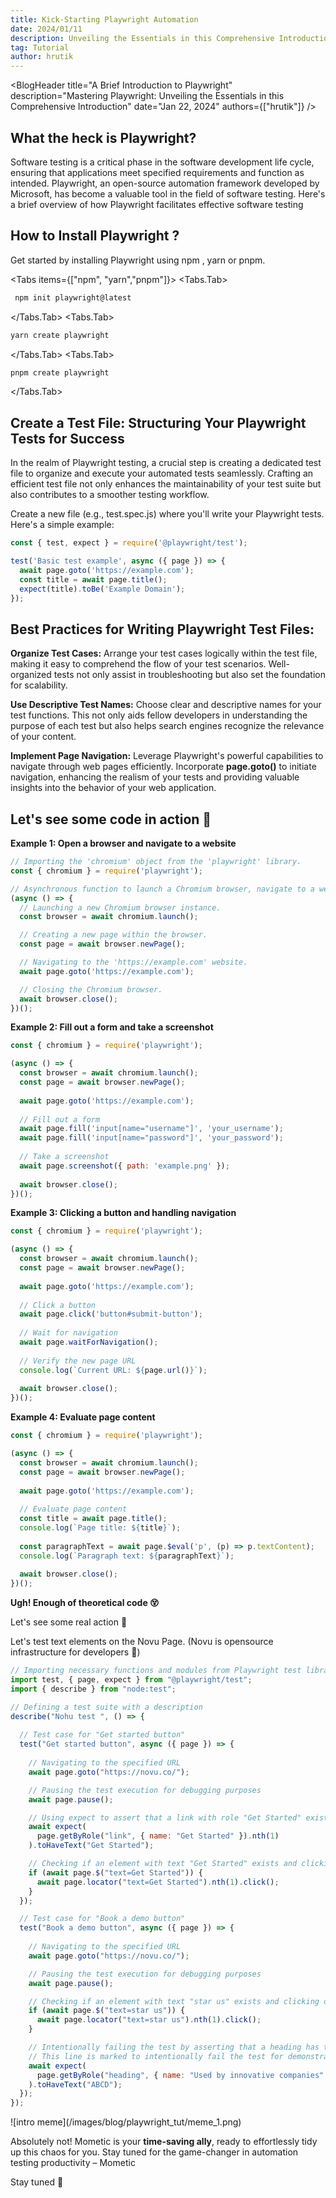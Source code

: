 ```yaml
---
title: Kick-Starting Playwright Automation 
date: 2024/01/11
description: Unveiling the Essentials in this Comprehensive Introduction.
tag: Tutorial
author: hrutik
---
```



<BlogHeader
  title="A Brief Introduction to Playwright"
  description="Mastering Playwright: Unveiling the Essentials in this Comprehensive Introduction"
  date="Jan 22, 2024"
  authors={["hrutik"]}
/>

## What the heck is Playwright?
Software testing is a critical phase in the software development life cycle, ensuring that applications meet specified requirements and function as intended. Playwright, an open-source automation framework developed by Microsoft, has become a valuable tool in the field of software testing. Here's a brief overview of how Playwright facilitates effective software testing 



## How to Install Playwright ? 

Get started by installing Playwright using npm , yarn or pnpm.

<Tabs items={["npm", "yarn","pnpm"]}>
  <Tabs.Tab>
 ```bash
  npm init playwright@latest
```
  </Tabs.Tab>
  <Tabs.Tab>
```bash
yarn create playwright
```
  </Tabs.Tab>
  <Tabs.Tab>
```bash
pnpm create playwright
```
  </Tabs.Tab>
</Tabs>

## Create a Test File: Structuring Your Playwright Tests for Success
In the realm of Playwright testing, a crucial step is creating a dedicated test file to organize and execute your automated tests seamlessly. Crafting an efficient test file not only enhances the maintainability of your test suite but also contributes to a smoother testing workflow.

Create a new file (e.g., test.spec.js) where you'll write your Playwright tests. Here's a simple example:

```js
const { test, expect } = require('@playwright/test');

test('Basic test example', async ({ page }) => {
  await page.goto('https://example.com');
  const title = await page.title();
  expect(title).toBe('Example Domain');
});
```


## Best Practices for Writing Playwright Test Files:

**Organize Test Cases:** Arrange your test cases logically within the test file, making it easy to comprehend the flow of your test scenarios. Well-organized tests not only assist in troubleshooting but also set the foundation for scalability.

**Use Descriptive Test Names:** Choose clear and descriptive names for your test functions. This not only aids fellow developers in understanding the purpose of each test but also helps search engines recognize the relevance of your content.

**Implement Page Navigation:** Leverage Playwright's powerful capabilities to navigate through web pages efficiently. Incorporate **page.goto()** to initiate navigation, enhancing the realism of your tests and providing valuable insights into the behavior of your web application.


## Let's see some code in action 👀

**Example 1: Open a browser and navigate to a website**
```js
// Importing the 'chromium' object from the 'playwright' library.
const { chromium } = require('playwright');

// Asynchronous function to launch a Chromium browser, navigate to a website, and then close the browser.
(async () => {
  // Launching a new Chromium browser instance.
  const browser = await chromium.launch();

  // Creating a new page within the browser.
  const page = await browser.newPage();

  // Navigating to the 'https://example.com' website.
  await page.goto('https://example.com');

  // Closing the Chromium browser.
  await browser.close();
})();
```

**Example 2: Fill out a form and take a screenshot**
```js
const { chromium } = require('playwright');

(async () => {
  const browser = await chromium.launch();
  const page = await browser.newPage();
  
  await page.goto('https://example.com');
  
  // Fill out a form
  await page.fill('input[name="username"]', 'your_username');
  await page.fill('input[name="password"]', 'your_password');
  
  // Take a screenshot
  await page.screenshot({ path: 'example.png' });
  
  await browser.close();
})();

```

**Example 3: Clicking a button and handling navigation**
```js
const { chromium } = require('playwright');

(async () => {
  const browser = await chromium.launch();
  const page = await browser.newPage();
  
  await page.goto('https://example.com');
  
  // Click a button
  await page.click('button#submit-button');
  
  // Wait for navigation
  await page.waitForNavigation();
  
  // Verify the new page URL
  console.log(`Current URL: ${page.url()}`);
  
  await browser.close();
})();
```

**Example 4: Evaluate page content**
```js
const { chromium } = require('playwright');

(async () => {
  const browser = await chromium.launch();
  const page = await browser.newPage();
  
  await page.goto('https://example.com');
  
  // Evaluate page content
  const title = await page.title();
  console.log(`Page title: ${title}`);
  
  const paragraphText = await page.$eval('p', (p) => p.textContent);
  console.log(`Paragraph text: ${paragraphText}`);
  
  await browser.close();
})();

```

**Ugh! Enough of theoretical code 😵**

Let's see some real action 🤩

Let's test text elements on the Novu Page. (Novu is opensource infrastructure for developers 🚨)

```js
// Importing necessary functions and modules from Playwright test library
import test, { page, expect } from "@playwright/test";
import { describe } from "node:test";

// Defining a test suite with a description
describe("Nohu test ", () => {
  
  // Test case for "Get started button"
  test("Get started button", async ({ page }) => {
    
    // Navigating to the specified URL
    await page.goto("https://novu.co/");

    // Pausing the test execution for debugging purposes
    await page.pause();

    // Using expect to assert that a link with role "Get Started" exists and has the text "Get Started"
    await expect(
      page.getByRole("link", { name: "Get Started" }).nth(1)
    ).toHaveText("Get Started");

    // Checking if an element with text "Get Started" exists and clicking on it if it does
    if (await page.$("text=Get Started")) {
      await page.locator("text=Get Started").nth(1).click();
    }
  });

  // Test case for "Book a demo button"
  test("Book a demo button", async ({ page }) => {
    
    // Navigating to the specified URL
    await page.goto("https://novu.co/");

    // Pausing the test execution for debugging purposes
    await page.pause();

    // Checking if an element with text "star us" exists and clicking on it if it does
    if (await page.$("text=star us")) {
      await page.locator("text=star us").nth(1).click();
    }

    // Intentionally failing the test by asserting that a heading has the text "ABCD"
    // This line is marked to intentionally fail the test for demonstration purposes
    await expect(
      page.getByRole("heading", { name: "Used by innovative companies" })
    ).toHaveText("ABCD");
  });
});

```

<Frame >
  ![intro meme](/images/blog/playwright_tut/meme_1.png)
</Frame>

Absolutely not! Mometic is your **time-saving ally**, ready to effortlessly tidy up this chaos for you. Stay tuned for the game-changer in automation testing productivity – Mometic

Stay tuned 🔔




